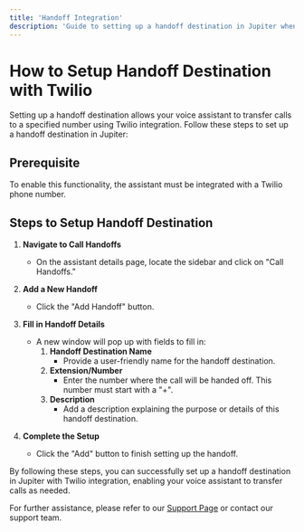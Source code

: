 ```yaml
---
title: 'Handoff Integration'
description: 'Guide to setting up a handoff destination in Jupiter when integrating with Twilio'
---
```


# How to Setup Handoff Destination with Twilio

Setting up a handoff destination allows your voice assistant to transfer calls to a specified number using Twilio integration. Follow these steps to set up a handoff destination in Jupiter:

## Prerequisite

To enable this functionality, the assistant must be integrated with a Twilio phone number.

## Steps to Setup Handoff Destination

1. **Navigate to Call Handoffs**
   - On the assistant details page, locate the sidebar and click on "Call Handoffs."

2. **Add a New Handoff**
   - Click the "Add Handoff" button.

3. **Fill in Handoff Details**
   - A new window will pop up with fields to fill in:
     1. **Handoff Destination Name**
        - Provide a user-friendly name for the handoff destination.
     2. **Extension/Number**
        - Enter the number where the call will be handed off. This number must start with a "+".
     3. **Description**
        - Add a description explaining the purpose or details of this handoff destination.

4. **Complete the Setup**
   - Click the "Add" button to finish setting up the handoff.

By following these steps, you can successfully set up a handoff destination in Jupiter with Twilio integration, enabling your voice assistant to transfer calls as needed.

For further assistance, please refer to our [Support Page](/docs/support) or contact our support team.
